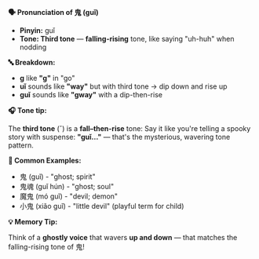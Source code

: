 **🗣️ Pronunciation of 鬼 (guǐ)**

- **Pinyin:** guǐ
- **Tone: Third tone** — **falling-rising** tone, like saying "uh-huh" when nodding

**🔤 Breakdown:**

- **g** like **"g"** in "go"
- **uǐ** sounds like **"way"** but with third tone → dip down and rise up
- **guǐ** sounds like **"gway"** with a dip-then-rise

**🎧 Tone tip:**

The **third tone** (ˇ) is a **fall–then-rise** tone: Say it like you're telling a spooky story with
suspense: **"guǐ..."** — that's the mysterious, wavering tone pattern.

**📝 Common Examples:**

- 鬼 (guǐ) - "ghost; spirit"
- 鬼魂 (guǐ hún) - "ghost; soul"
- 魔鬼 (mó guǐ) - "devil; demon"
- 小鬼 (xiǎo guǐ) - "little devil" (playful term for child)

**💡 Memory Tip:**

Think of a **ghostly voice** that wavers **up and down** — that matches the falling-rising tone
of 鬼!
